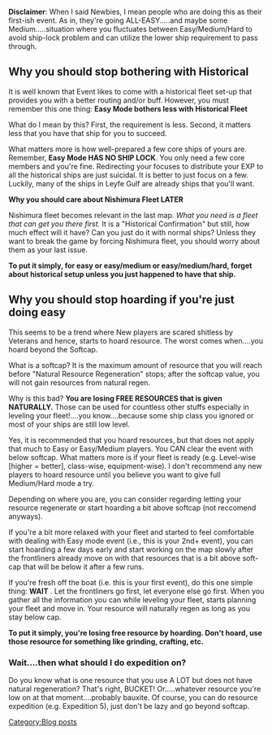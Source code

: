 '''Disclaimer''': When I said Newbies, I mean people who are doing this as their first-ish event. As in, they're going ALL-EASY.....and maybe some Medium.....situation where you fluctuates between Easy/Medium/Hard to avoid ship-lock problem and can utilize the lower ship requirement to pass through.

==Why you should stop bothering with Historical==

It is well known that Event likes to come with a historical fleet set-up that provides you with a better routing and/or buff. However, you must remember this one thing: '''Easy Mode bothers less with Historical Fleet'''

What do I mean by this? First, the requirement is less. Second, it matters less that you have that ship for you to succeed.

What matters more is how well-prepared a few core ships of yours are. Remember, '''Easy Mode HAS NO SHIP LOCK'''. You only need a few core members and you're fine. Redirecting your focuses to distribute your EXP to all the historical ships are just suicidal. It is better to just focus on a few. Luckily, many of the ships in Leyfe Gulf are already ships that you'll want.

'''Why you should care about Nishimura Fleet LATER'''

Nishimura fleet becomes relevant in the last map. ''What you need is a fleet that can get you there first.'' It is a "Historical Confirmation" but still, how much effect will it have? Can you just do it with normal ships? Unless they want to break the game by forcing Nishimura fleet, you should worry about them as your last issue. 

'''To put it simply, for easy or easy/medium or easy/medium/hard, forget about historical setup unless you just happened to have that ship. '''

==Why you should stop hoarding if you're just doing easy==

This seems to be a trend where New players are scared shitless by Veterans and hence, starts to hoard resource. The worst comes when....you hoard beyond the Softcap.

What is a softcap? It is the maximum amount of resource that you will reach before "Natural Resource Regeneration" stops; after the softcap value, you will not gain resources from natural regen.

Why is this bad? '''You are losing FREE RESOURCES that is given NATURALLY.''' Those can be used for countless other stuffs especially in leveling your fleet!....you know....because some ship class you ignored or most of your ships are still low level.

Yes, it is recommended that you hoard resources, but that does not apply that much to Easy or Easy/Medium players. You CAN clear the event with below softcap. What matters more is if your fleet is ready (e.g. Level-wise [higher = better], class-wise, equipment-wise). I don't recommend any new players to hoard resource until you believe you want to give full Medium/Hard mode a try.

Depending on where you are, you can consider regarding letting your resource regenerate or start hoarding a bit above softcap (not reccomend anyways).

If you're a bit more relaxed with your fleet and started to feel comfortable with dealing with Easy mode event (i.e., this is your 2nd+ event), you can start hoarding a few days early and start working on the map slowly after the frontliners already move on with that resources that is a bit above soft-cap that will be below it after a few runs.

If you're fresh off the boat (i.e. this is your first event), do this one simple thing: '''WAIT''' . Let the frontliners go first, let everyone else go first. When you gather all the information you can while leveling your fleet, starts planning your fleet and move in. Your resource will naturally regen as long as you stay below cap.

'''To put it simply, you're losing free resource by hoarding. Don't hoard, use those resource for something like grinding, crafting, etc.'''

===Wait....then what should I do expedition on?===

Do you know what is one resource that you use A LOT but does not have natural regeneration? That's right, BUCKET! Or.....whatever resource you're low on at that moment....probably bauxite. Of course, you can do resource expedition (e.g. Expedition 5), just don't be lazy and go beyond softcap.
[[Category:Blog posts]]